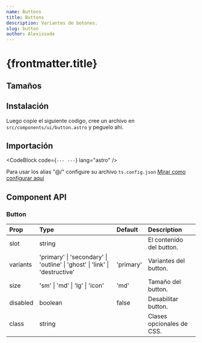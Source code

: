 ```yaml
---
name: Buttons
title: Buttons
description: Variantes de botones.
slug: button
author: Alexissxde
---
```



# {frontmatter.title}

<Tabs client:load>
	<ComponentPreview slot="preview">
		<Buttons />
	</ComponentPreview>
	<CodeBlock
		slot="code"
		filePath="src/components/examples/buttons.astro"
		lang="astro"
	/>
</Tabs>

## Tamaños

<ComponentPreview>
  <ButtonsSizes />
</ComponentPreview>

## Instalación

<CodeBlock code="npm install class-variance-authority clsx tailwind-merge" lang="bash" />

Luego copie el siguiente codigo, cree un archivo en `src/components/ui/button.astro` y peguelo ahí.

<CodeBlock filePath="src/components/ui/button.astro" />

## Importación

<CodeBlock
	code={`---
---`}
	lang="astro"
/>

Para usar los alias "@/" configure su archivo `ts.config.json` <a href="/components/installation#configurar-alias-en-el-tsconfigjson">Mirar como configurar aquí</a>

## Component API

### Button

| Prop     | Type                                                                        | Default   | Description               |
| :------- | :-------------------------------------------------------------------------- | :-------- | :------------------------ |
| slot     | string                                                                      |           | El contenido del button.  |
| variants | 'primary' \| 'secondary' \| 'outline' \| 'ghost' \| 'link' \| 'destructive' | 'primary' | Variantes del button.     |
| size     | 'sm' \| 'md' \| 'lg' \| 'icon'                                              | 'md'      | Tamaño del button.        |
| disabled | boolean                                                                     | false     | Desabilitar button.       |
| class    | string                                                                      |           | Clases opcionales de CSS. |
